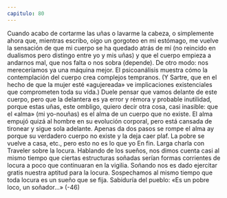 ```yaml
---
capitulo: 80
---
```


Cuando acabo de cortarme las uñas o lavarme la cabeza, o simplemente ahora
que, mientras escribo, oigo un gorgoteo en mi estómago, me vuelve la sensación
de que mi cuerpo se ha quedado atrás de mí (no reincido en dualismos pero
distingo entre yo y mis uñas) y que el cuerpo empieza a andarnos mal, que nos
falta o nos sobra (depende).
De otro modo: nos mereceríamos ya una máquina mejor. El psicoanálisis
muestra cómo la contemplación del cuerpo crea complejos tempranos. (Y Sartre,
que en el hecho de que la mujer esté «agujereada» ve implicaciones existenciales
que comprometen toda su vida.) Duele pensar que vamos delante de este cuerpo,
pero que la delantera es ya error y rémora y probable inutilidad, porque estas
uñas, este ombligo, quiero decir otra cosa, casi inasible: que el «alma» (mi yo-nouñas) es el alma de un cuerpo que no existe. El alma empujó quizá al hombre en
su evolución corporal, pero está cansada de tironear y sigue sola adelante.
Apenas da dos pasos se rompe el alma ay porque su verdadero cuerpo no existe
y la deja caer plaf.
La pobre se vuelve a casa, etc., pero esto no es lo que yo En fin.
Larga charla con Traveler sobre la locura. Hablando de los sueños, nos dimos
cuenta casi al mismo tiempo que ciertas estructuras soñadas serían formas
corrientes de locura a poco que continuaran en la vigilia. Soñando nos es dado
ejercitar gratis nuestra aptitud para la locura. Sospechamos al mismo tiempo que
toda locura es un sueño que se fija. Sabiduría del pueblo: «Es un pobre loco, un
soñador...»
(-46)
